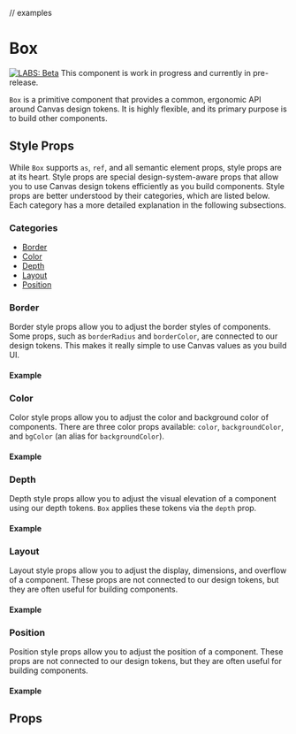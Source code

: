 
// examples

<Meta title="Labs/Common/Box" component={Box} />

# Box

[![LABS: Beta](https://img.shields.io/badge/LABS-beta-orange)](https://github.com/Workday/canvas-kit/tree/master/modules/labs-react/README.md)
This component is work in progress and currently in pre-release.

`Box` is a primitive component that provides a common, ergonomic API around Canvas design tokens. It
is highly flexible, and its primary purpose is to build other components.

## Style Props

While `Box` supports `as`, `ref`, and all semantic element props, style props are at its heart.
Style props are special design-system-aware props that allow you to use Canvas design tokens
efficiently as you build components. Style props are better understood by their categories, which
are listed below. Each category has a more detailed explanation in the following subsections.

### Categories

- [Border](#border)
- [Color](#color)
- [Depth](#depth)
- [Layout](#layout)
- [Position](#position)

### Border

Border style props allow you to adjust the border styles of components. Some props, such as
`borderRadius` and `borderColor`, are connected to our design tokens. This makes it really simple to
use Canvas values as you build UI.

#### Example

<ExampleCodeBlock code={Border} />

### Color

Color style props allow you to adjust the color and background color of components. There are three
color props available: `color`, `backgroundColor`, and `bgColor` (an alias for `backgroundColor`).

#### Example

<ExampleCodeBlock code={Color} />

### Depth

Depth style props allow you to adjust the visual elevation of a component using our depth tokens.
`Box` applies these tokens via the `depth` prop.

#### Example

<ExampleCodeBlock code={Depth} />

### Layout

Layout style props allow you to adjust the display, dimensions, and overflow of a component. These
props are not connected to our design tokens, but they are often useful for building components.

#### Example

<ExampleCodeBlock code={Layout} />

### Position

Position style props allow you to adjust the position of a component. These props are not connected
to our design tokens, but they are often useful for building components.

#### Example

<ExampleCodeBlock code={Position} />

## Props

<ArgsTable of={Box} />
